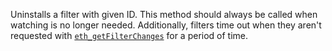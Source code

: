 
Uninstalls a filter with given ID. This method should always be called when watching is no longer needed.
Additionally, filters time out when they aren't requested with
[`eth_getFilterChanges`](../../ethereum/json-rpc-methods/filter-methods/eth_getfilterchanges.mdx) for a period of time. <CreditCost network="evm_filter" method="eth_uninstallFilter" />
